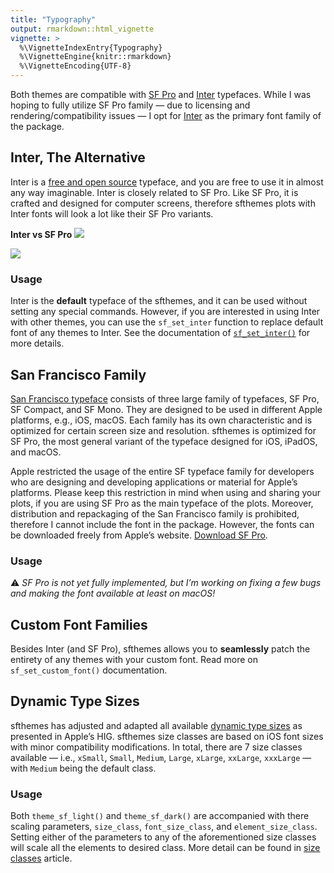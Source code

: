 ```yaml
---
title: "Typography"
output: rmarkdown::html_vignette
vignette: >
  %\VignetteIndexEntry{Typography}
  %\VignetteEngine{knitr::rmarkdown}
  %\VignetteEncoding{UTF-8}
---
```


Both themes are compatible with [SF Pro](https://developer.apple.com/fonts/) and [Inter](https://rsms.me/inter/) typefaces. While I was hoping to fully utilize SF Pro family — due to licensing and rendering/compatibility issues — I opt for [Inter](https://rsms.me/inter/) as the primary font family of the package. 

## Inter, The Alternative

Inter is a [free and open source](https://github.com/rsms/inter) typeface, and you are free to use it in almost any way imaginable. Inter is closely related to SF Pro. Like SF Pro, it is crafted and designed for computer screens, therefore sfthemes plots with Inter fonts will look a lot like their SF Pro variants.

**Inter vs SF Pro**
![](images/sf_vs_inter_numbers.png)

![](images/sf_vs_inter_name.png)

### Usage

Inter is the **default** typeface of the sfthemes, and it can be used without 
setting any special commands. However, if you are interested in using Inter
with other themes, you can use the `sf_set_inter` function to replace default 
font of any themes to Inter. See the documentation of [`sf_set_inter()`](../reference/sf_set_font.html) for more
details.

## San Francisco Family

[San Francisco typeface](https://en.wikipedia.org/wiki/San_Francisco_(sans-serif_typeface)) consists of three large family of typefaces, SF Pro, SF Compact, and SF Mono. They are designed to be used in different Apple platforms, e.g., iOS, macOS. Each family has its own characteristic and is optimized for certain screen size and resolution. sfthemes is optimized for SF Pro, the most general variant of the typeface designed for iOS, iPadOS, and macOS. 

Apple restricted the usage of the entire SF typeface family for developers who are designing and developing applications or material for Apple's platforms. Please keep this restriction in mind when using and sharing your plots, if you are using SF Pro as the main typeface of the plots. Moreover, distribution and repackaging of the San Francisco family is prohibited, therefore I cannot include the font in the package. However, the fonts can be downloaded freely from Apple's website. [Download SF Pro](https://developer.apple.com/fonts/).

### Usage

⚠️ *SF Pro is not yet fully implemented, but I'm working on fixing a few bugs and making the font available at least on macOS!*


## Custom Font Families

Besides Inter (and SF Pro), sfthemes allows you to **seamlessly** patch the entirety of any themes with your custom font. Read more on `sf_set_custom_font()` documentation.


## Dynamic Type Sizes

sfthemes has adjusted and adapted all available [dynamic type sizes](https://developer.apple.com/design/human-interface-guidelines/ios/visual-design/typography#dynamic-type-sizes) as presented in Apple's HIG. sfthemes size classes are based on iOS font sizes with minor compatibility modifications. In total, there are 7 size classes available — i.e., `xSmall`, `Small`, `Medium`, `Large`, `xLarge`, `xxLarge`, `xxxLarge` — with `Medium` being the default class.

### Usage

Both `theme_sf_light()` and `theme_sf_dark()` are accompanied with there scaling parameters, `size_class`, `font_size_class`, and `element_size_class`. Setting either of the parameters to any of the aforementioned size classes will
scale all the elements to desired class. More detail can be found in [size classes](size_classes.html) article.
